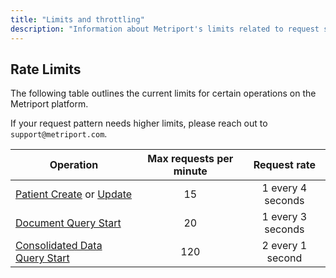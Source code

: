 ```yaml
---
title: "Limits and throttling"
description: "Information about Metriport's limits related to request size and request frequency"
---
```


## Rate Limits

The following table outlines the current limits for certain operations on the Metriport platform.

If your request pattern needs higher limits, please reach out to `support@metriport.com`.

| Operation                                                                                                                          | Max requests per minute | Request rate      |
| ---------------------------------------------------------------------------------------------------------------------------------- | :---------------------: | :---------------: |
| [Patient Create](/medical-api/api-reference/patient/create-patient) or [Update](/medical-api/api-reference/patient/update-patient) | 15                      | 1 every 4 seconds | 
| [Document Query Start](/medical-api/api-reference/document/start-document-query)                                                   | 20                      | 1 every 3 seconds |
| [Consolidated Data Query Start](/medical-api/api-reference/fhir/consolidated-data-query-post)                                      | 120                     | 2 every 1 second  |
